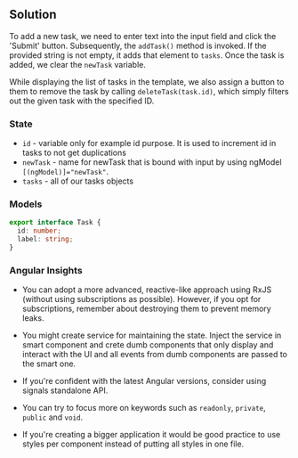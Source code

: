 
## Solution

To add a new task, we need to enter text into the input field and click the 'Submit' button. Subsequently, the `addTask()` method is invoked. If the provided string is not empty, it adds that element to `tasks`. Once the task is added, we clear the `newTask` variable.

While displaying the list of tasks in the template, we also assign a button to them to remove the task by calling `deleteTask(task.id)`, which simply filters out the given task with the specified ID.

### State

- `id` - variable only for example id purpose. It is used to increment id in tasks to not get duplications
- `newTask` - name for newTask that is bound with input by using ngModel `[(ngModel)]="newTask"`.
- `tasks` - all of our tasks objects

### Models

```typescript
export interface Task {
  id: number;
  label: string;
}
```

### Angular Insights

- You can adopt a more advanced, reactive-like approach using RxJS (without using subscriptions as possible). However, if you opt for subscriptions, remember about destroying them to prevent memory leaks.

- You might create service for maintaining the state. Inject the service in smart component and crete dumb components that only display and interact with the UI and all events from dumb components are passed to the smart one.

- If you're confident with the latest Angular versions, consider using signals standalone API.

- You can try to focus more on keywords such as `readonly`, `private`, `public` and `void`.

- If you're creating a bigger application it would be good practice to use styles per component instead of putting all styles in one file.

<TestCases />
<A11y />
